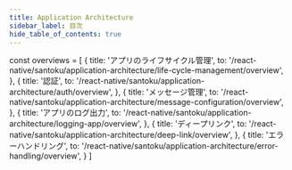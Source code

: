 ```yaml
---
title: Application Architecture
sidebar_label: 目次
hide_table_of_contents: true
---
```


<!-- textlint-disable ja-technical-writing/sentence-length,ja-technical-writing/max-comma,ja-spacing/ja-no-space-around-parentheses,jtf-style/3.3.かっこ類と隣接する文字の間のスペースの有無,ja-technical-writing/ja-no-mixed-period,ja-technical-writing/no-unmatched-pair -->

const overviews = [
  {
    title: 'アプリのライフサイクル管理',
    to: '/react-native/santoku/application-architecture/life-cycle-management/overview',
  },
  {
    title: '認証',
    to: '/react-native/santoku/application-architecture/auth/overview',
  },
  {
    title: 'メッセージ管理',
    to: '/react-native/santoku/application-architecture/message-configuration/overview',
  },
  {
    title: 'アプリのログ出力',
    to: '/react-native/santoku/application-architecture/logging-app/overview',
  },
  {
    title: 'ディープリンク',
    to: '/react-native/santoku/application-architecture/deep-link/overview',
  },
  {
    title: 'エラーハンドリング',
    to: '/react-native/santoku/application-architecture/error-handling/overview',
  }
]

<PageList overviews={overviews} colSize={12} />

<!-- textlint-enable ja-technical-writing/sentence-length,ja-technical-writing/max-comma,ja-spacing/ja-no-space-around-parentheses,jtf-style/3.3.かっこ類と隣接する文字の間のスペースの有無,ja-technical-writing/ja-no-mixed-period,ja-technical-writing/no-unmatched-pair -->
